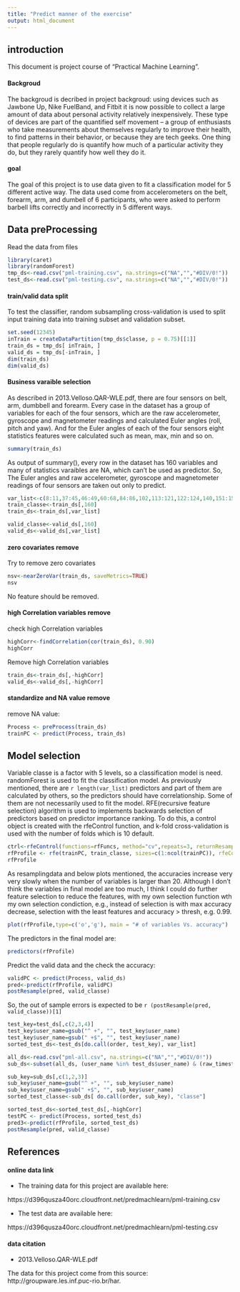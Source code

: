 ```yaml
---
title: "Predict manner of the exercise"
output: html_document
---
```


## introduction

This document is project course of "Practical Machine Learning". 

#### Backgroud

The backgroud is decribed in project backgroud: using devices such as Jawbone Up, Nike FuelBand, and Fitbit it is now possible to collect a large amount of data about personal activity relatively inexpensively. These type of devices are part of the quantified self movement – a group of enthusiasts who take measurements about themselves regularly to improve their health, to find patterns in their behavior, or because they are tech geeks. One thing that people regularly do is quantify how much of a particular activity they do, but they rarely quantify how well they do it. 

#### goal

The goal of this project is to use data given to fit a classification model for 5 different active way. The data used come from accelerometers on the belt, forearm, arm, and dumbell of 6 participants, who were asked to perform barbell lifts correctly and incorrectly in 5 different ways.

## Data preProcessing
Read the data from files
```r
library(caret)
library(randomForest)
tmp_ds<-read.csv("pml-training.csv", na.strings=c("NA","","#DIV/0!"))
test_ds<-read.csv("pml-testing.csv", na.strings=c("NA","","#DIV/0!"))
```

#### train/valid data split
To test the classifier, random subsampling cross-validation is used to split input training data into training subset and validation subset.  
```r
set.seed(12345)
inTrain = createDataPartition(tmp_ds$classe, p = 0.75)[[1]]
train_ds = tmp_ds[ inTrain, ]
valid_ds = tmp_ds[-inTrain, ]
dim(train_ds)
dim(valid_ds)
```

#### Business varaible selection
As described in 2013.Velloso.QAR-WLE.pdf, there are four sensors on belt, arm, dumbbell and forearm. Every case in the dataset has a group of variables for each of the four sensors, which are the raw accelerometer, gyroscope and magnetometer readings and calculated Euler angles (roll, pitch and yaw). And for the Euler angles of each of the four sensors eight statistics features were calculated such as mean, max, min and so on. 
```r
summary(train_ds)
```

As output of summary(), every row in the dataset has 160 variables and many of statistics varaibles are NA, which can't be used as predictor. So, The Euler angles and raw accelerometer, gyroscope and magnetometer readings of four sensors are taken out only to predict.

```r
var_list<-c(8:11,37:45,46:49,60:68,84:86,102,113:121,122:124,140,151:159)
train_classe<-train_ds[,160]
train_ds<-train_ds[,var_list]

valid_classe<-valid_ds[,160]
valid_ds<-valid_ds[,var_list]
```

#### zero covariates remove
Try to remove zero covariates
```r
nsv<-nearZeroVar(train_ds, saveMetrics=TRUE)
nsv
```
No feature should be removed.

#### high Correlation variables remove

check high Correlation variables
```r
highCorr<-findCorrelation(cor(train_ds), 0.90)
highCorr
```
Remove high Correlation variables
```r
train_ds<-train_ds[,-highCorr]
valid_ds<-valid_ds[,-highCorr]
```

#### standardize and NA value remove
remove NA value:
```r
Process <- preProcess(train_ds)
trainPC <- predict(Process, train_ds)
```
## Model selection

Variable classe is a factor with 5 levels, so a classification model is need. randomForest is used to fit the classification model. As previously mentioned, there are `r length(var_list)` predictors and part of them are calculated by others, so the predictors should have correlationship. Some of them are not necessarily used to fit the model. RFE(recursive feature selection) algorithm is used to implements backwards selection of predictors based on predictor importance ranking. To do this, a control object is created with the rfeControl function, and k-fold cross-validation is used with the number of folds which is 10 default. 

```r
ctrl<-rfeControl(functions=rfFuncs, method="cv",repeats=3, returnResamp="all")
rfProfile <- rfe(trainPC, train_classe, sizes=c(1:ncol(trainPC)), rfeControl = ctrl)
rfProfile
```
As resamplingdata and below plots mentioned, the accuracies increase very very slowly when the number of variables is larger than 20. Although I don't think the variables in final model are too much, I think I could do further feature selection to reduce the features, with my own selection function wth my own selection condiction, e.g., instead of selection is with max accuracy decrease, selection with the least features and accuracy > thresh, e.g. 0.99. 
```r
plot(rfProfile,type=c('o','g'), main = "# of variables Vs. accuracy")
```

The predictors in the final model are:
```r
predictors(rfProfile)
```
Predict the valid data and the check the accuracy:
```r
validPC <- predict(Process, valid_ds)
pred<-predict(rfProfile, validPC)
postResample(pred, valid_classe)
```
So, the out of sample errors is expected to be `r (postResample(pred, valid_classe))[1]`

```r
test_key=test_ds[,c(2,3,4)]
test_key$user_name=gsub("^ +", "", test_key$user_name)
test_key$user_name=gsub(" +$", "", test_key$user_name)
sorted_test_ds<-test_ds[do.call(order, test_key), var_list]

all_ds<-read.csv("pml-all.csv", na.strings=c("NA","","#DIV/0!"))
sub_ds<-subset(all_ds, (user_name %in% test_ds$user_name) & (raw_timestamp_part_1 %in% test_ds$raw_timestamp_part_1) & (raw_timestamp_part_2 %in% test_ds$raw_timestamp_part_2), select=c("user_name","raw_timestamp_part_1","raw_timestamp_part_2","classe"))

sub_key=sub_ds[,c(1,2,3)]
sub_key$user_name=gsub("^ +", "", sub_key$user_name)
sub_key$user_name=gsub(" +$", "", sub_key$user_name)
sorted_test_classe<-sub_ds[ do.call(order, sub_key), "classe"]

sorted_test_ds<-sorted_test_ds[,-highCorr]
testPC <- predict(Process, sorted_test_ds)
pred3<-predict(rfProfile, sorted_test_ds)  
postResample(pred, valid_classe)
```

## References

#### online data link

- The training data for this project are available here:

https://d396qusza40orc.cloudfront.net/predmachlearn/pml-training.csv

- The test data are available here: 

https://d396qusza40orc.cloudfront.net/predmachlearn/pml-testing.csv

#### data citation

- 2013.Velloso.QAR-WLE.pdf

The data for this project come from this source: http://groupware.les.inf.puc-rio.br/har. 

